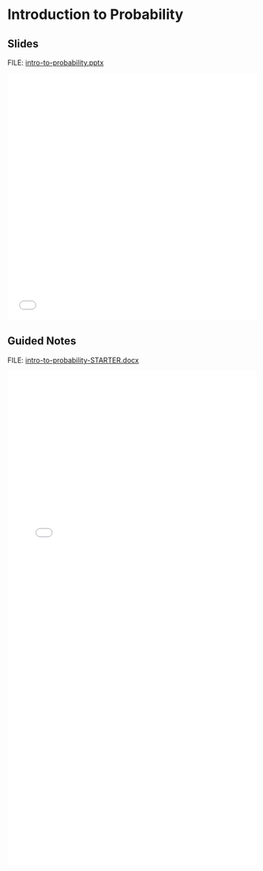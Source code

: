 # Introduction to Probability {.unnumbered}

## Slides

FILE: [intro-to-probability.pptx](https://github.com/coltongearhart/math125/blob/main/probability/intro-to-probabilitys.pptx)

<embed src="probability/intro-to-probability.pdf" type="application/pdf" width="100%" height="500px"></embed>

## Guided Notes

FILE: [intro-to-probability-STARTER.docx](https://github.com/coltongearhart/math125/blob/main/probability/intro-to-probability-STARTER.docx)

<embed src="probability/intro-to-probability-COMPLETED.pdf" type="application/pdf" width="100%" height="1000px"></embed>
